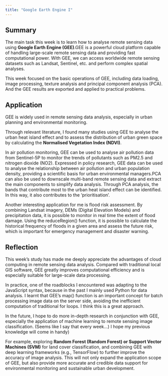 ```yaml
---
title: "Google Earth Engine I"
---
```


## Summary

The main task this week is to learn how to analyse remote sensing data using **Google Earth Engine (GEE)**.GEE is a powerful cloud platform capable of handling large-scale remote sensing data and providing fast computational power. With GEE, we can access worldwide remote sensing datasets such as Landsat, Sentinel, etc. and perform complex spatial analyses.

This week focused on the basic operations of GEE, including data loading, image processing, texture analysis and principal component analysis (PCA). And the GEE results are exported and applied to practical problems.

## Application

GEE is widely used in remote sensing data analysis, especially in urban planning and environmental monitoring.

Through relevant literature, I found many studies using GEE to analyse the urban heat island effect and to assess the distribution of urban green space by calculating the **Normalised Vegetation Index (NDVI)**.

In air pollution monitoring, GEE can be used to analyse air pollution data from Sentinel-5P to monitor the trends of pollutants such as PM2.5 and nitrogen dioxide (NO2). Expressed in policy research, GEE data can be used to analyse the relationship between air pollution and urban population density, providing a scientific basis for urban environmental managers.PCA can also be used to downscale multi-band remote sensing data and extract the main components to simplify data analysis. Through PCA analysis, the bands that contribute most to the urban heat island effect can be identified. In this way, it also contributes to the ‘prioritisation’.

Another interesting application for me is flood risk assessment. By combining Landsat imagery, DEMs (Digital Elevation Models) and precipitation data, it is possible to monitor in real time the extent of flood damage. Using the reduceRegion() function, it is possible to calculate the historical frequency of floods in a given area and assess the future risk, which is important for emergency management and disaster warning.

## Reflection

This week's study has made me deeply appreciate the advantages of cloud computing in remote sensing data analysis. Compared with traditional local GIS software, GEE greatly improves computational efficiency and is especially suitable for large-scale data processing.

In practice, one of the roadblocks I encountered was adapting to the JavaScript syntax, because in the past I mainly used Python for data analysis. I learnt that GEE's map() function is an important concept for batch processing image data on the server side, avoiding the inefficient computation of traditional for loops. I think this is a great approach.

In the future, I hope to do more in-depth research in conjunction with GEE, especially the application of machine learning to remote sensing image classification. (Seems like I say that every week...) I hope my previous knowledge will come in handy)

For example, exploring **Random Forest (Random Forest) or Support Vector Machines (SVM)** for land cover classification, and combining GEE with deep learning frameworks (e.g., TensorFlow) to further improve the accuracy of image analysis. This will not only expand the application scope of GEE, but also provide more accurate and credible data support for environmental monitoring and sustainable urban development.
